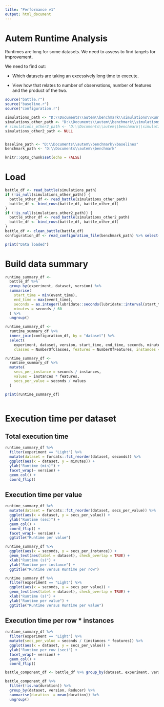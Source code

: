 ---
title: "Performance v1"
output: html_document
---

# Autem Runtime Analysis

Runtimes are long for some datasets. We need to assess to find targets for improvement.

We need to find out:

+ Which datasets are taking an excessively long time to execute.

+ View how that relates to number of observations, number of features and the product of the two.


```{r setup, include=FALSE}

source("battle.r")
source("baseline.r")
source("configuration.r")

simulations_path <- "D:\\Documents\\autem\\benchmark\\simulations\\Run"
simulations_other_path <- "D:\\Documents\\autem\\benchmark\\simulations\\Run_2"
# simulations_other2_path <- "D:\\Documents\\autem\\benchmark\\simulations\\Run_3"
simulations_other2_path <- NULL


baseline_path <- "D:\\Documents\\autem\\benchmark\\baselines"
benchmark_path <- "D:\\Documents\\autem\\benchmark"

knitr::opts_chunk$set(echo = FALSE)
```


# Load

```{r Load}

battle_df <- read_battle(simulations_path)
if (!is_null(simulations_other_path)) {
  battle_other_df <- read_battle(simulations_other_path)
  battle_df <- bind_rows(battle_df, battle_other_df)
}
if (!is_null(simulations_other2_path)) {
  battle_other_df <- read_battle(simulations_other2_path)
  battle_df <- bind_rows(battle_df, battle_other_df)
}
battle_df <- clean_battle(battle_df)
configuration_df <- read_configuration_file(benchmark_path) %>% select(dataset = Name, everything())

print("Data loaded")

```

# Build data summary

```{r}

runtime_summary_df <-
  battle_df %>%
  group_by(experiment, dataset, version) %>%
  summarise(
    start_time = min(event_time), 
    end_time = max(event_time), 
    seconds = as.integer(lubridate::seconds(lubridate::interval(start_time, end_time))),
    minutes = seconds / 60
  ) %>%
  ungroup()

runtime_summary_df <- 
  runtime_summary_df %>% 
  inner_join(configuration_df, by = "dataset") %>% 
  select(
    experiment, dataset, version, start_time, end_time, seconds, minutes, 
    classes = NumberOfClasses, features = NumberOfFeatures, instances = NumberOfInstances)

runtime_summary_df <- 
  runtime_summary_df %>%
  mutate(
    secs_per_instance = seconds / instances,
    values = instances * features,
    secs_per_value = seconds / values
  )

print(runtime_summary_df)
  

```

# Execution time per dataset

## Total execution time

```{r}

runtime_summary_df %>%
  filter(experiment == "Light") %>%
  mutate(dataset = forcats::fct_reorder(dataset, seconds)) %>%
  ggplot(aes(x = dataset, y = minutes)) +
  ylab("Runtime (min)") +
  facet_wrap(~ version) +
  geom_col() + 
  coord_flip()

```

## Execution time per value

```{r}

runtime_summary_df %>%
  mutate(dataset = forcats::fct_reorder(dataset, secs_per_value)) %>%
  ggplot(aes(x = dataset, y = secs_per_value)) +
  ylab("Runtime (sec)") +
  geom_col() + 
  coord_flip() +
  facet_wrap(~ version) +
  ggtitle("Runtime per value")

```

```{r}

runtime_summary_df %>%
  ggplot(aes(x = seconds, y = secs_per_instance)) +
  geom_text(aes(label = dataset), check_overlap = TRUE) +
  xlab("Runtime (s)") +
  ylab("Runtime per instance") +
  ggtitle("Runtime versus Runtime per row")

```

```{r}

runtime_summary_df %>%
  filter(experiment == "Light") %>%
  ggplot(aes(x = seconds, y = secs_per_value)) +
  geom_text(aes(label = dataset), check_overlap = TRUE) +
  xlab("Runtime (s)") +
  ylab("Runtime per value") +
  ggtitle("Runtime versus Runtime per value")

```

## Execution time per row * instances

```{r}

runtime_summary_df %>%
  filter(experiment == "Light") %>%
  mutate(secs_per_value = seconds / (instances * features)) %>%
  ggplot(aes(x = dataset, y = secs_per_value)) +
  ylab("Runtime per row (sec)") +
  facet_wrap(~ version) +
  geom_col() + 
  coord_flip()

```

```{r}

battle_component_df <- battle_df %>% group_by(dataset, experiment, version, member_id) %>% filter(step == max(step)) %>% select(experiment, dataset, version, member_id, accuracy, duration, Imputer:EXT_min_samples_leaf) %>% ungroup()

battle_component_df %>% 
  filter(!is.na(duration)) %>% 
  group_by(dataset, version, Reducer) %>% 
  summarise(duration  = mean(duration)) %>%
  ungroup()


```